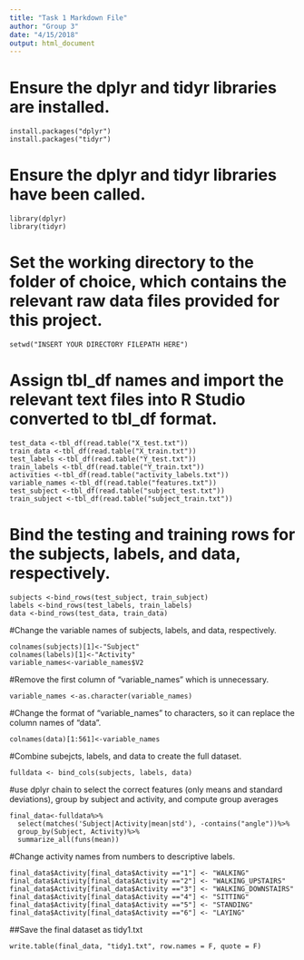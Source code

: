 ```yaml
---
title: "Task 1 Markdown File"
author: "Group 3"
date: "4/15/2018"
output: html_document
---
```


# Ensure the dplyr and tidyr libraries are installed.
```
install.packages("dplyr")
install.packages("tidyr")
```

# Ensure the dplyr and tidyr libraries have been called.
```
library(dplyr)
library(tidyr)
```

# Set the working directory to the folder of choice, which contains the relevant raw data files provided for this project.
```
setwd("INSERT YOUR DIRECTORY FILEPATH HERE")
```

# Assign tbl_df names and import the relevant text files into R Studio converted to tbl_df format. 
```
test_data <-tbl_df(read.table("X_test.txt"))
train_data <-tbl_df(read.table("X_train.txt"))
test_labels <-tbl_df(read.table("Y_test.txt"))
train_labels <-tbl_df(read.table("Y_train.txt"))
activities <-tbl_df(read.table("activity_labels.txt"))
variable_names <-tbl_df(read.table("features.txt"))
test_subject <-tbl_df(read.table("subject_test.txt"))
train_subject <-tbl_df(read.table("subject_train.txt"))
```

# Bind the testing and training rows for the subjects, labels, and data, respectively.
```
subjects <-bind_rows(test_subject, train_subject)
labels <-bind_rows(test_labels, train_labels)
data <-bind_rows(test_data, train_data)
```

#Change the variable names of subjects, labels, and data, respectively.
```
colnames(subjects)[1]<-"Subject"
colnames(labels)[1]<-"Activity"
variable_names<-variable_names$V2
```

#Remove the first column of "variable_names" which is unnecessary.
```
variable_names <-as.character(variable_names)
```

#Change the format of "variable_names" to characters, so it can replace the column names of "data".
```
colnames(data)[1:561]<-variable_names
```

#Combine subejcts, labels, and data to create the full dataset.
```
fulldata <- bind_cols(subjects, labels, data)
```


#use dplyr chain to select the correct features (only means and standard deviations), group by subject and activity, and compute group averages
```
final_data<-fulldata%>%
  select(matches('Subject|Activity|mean|std'), -contains("angle"))%>%
  group_by(Subject, Activity)%>%
  summarize_all(funs(mean))
```

#Change activity names from numbers to descriptive labels.
```
final_data$Activity[final_data$Activity =="1"] <- "WALKING"
final_data$Activity[final_data$Activity =="2"] <- "WALKING_UPSTAIRS"
final_data$Activity[final_data$Activity =="3"] <- "WALKING_DOWNSTAIRS"
final_data$Activity[final_data$Activity =="4"] <- "SITTING"
final_data$Activity[final_data$Activity =="5"] <- "STANDING"
final_data$Activity[final_data$Activity =="6"] <- "LAYING"
```


##Save the final dataset as tidy1.txt
```
write.table(final_data, "tidy1.txt", row.names = F, quote = F)
```





